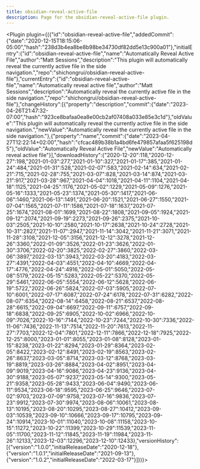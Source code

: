 ---
title: obsidian-reveal-active-file
description: Page for the obsidian-reveal-active-file plugin.
---


<Plugin plugin={({"id":"obsidian-reveal-active-file","addedCommit":{"date":"2020-12-15T18:15:06-05:00","hash":"238d3b4ea8be8b98be34730df82dd5e13c900a01"},"initialEntry":{"id":"obsidian-reveal-active-file","name":"Automatically Reveal Active File","author":"Matt Sessions","description":"This plugin will automatically reveal the currently active file in the side navigation.","repo":"shichongrui/obsidian-reveal-active-file"},"currentEntry":{"id":"obsidian-reveal-active-file","name":"Automatically reveal active file","author":"Matt Sessions","description":"Automatically reveal the currently active file in the side navigation.","repo":"shichongrui/obsidian-reveal-active-file"},"changeHistory":[{"property":"description","commit":{"date":"2023-04-26T21:47:32-07:00","hash":"923ce8bafaa0ea8e00cb2af07408a033e85e3c1d"},"oldValue":"This plugin will automatically reveal the currently active file in the side navigation.","newValue":"Automatically reveal the currently active file in the side navigation."},{"property":"name","commit":{"date":"2023-04-27T12:22:14+02:00","hash":"cfcac489b38b1a4bd6fe479857afaa5f625198d5"},"oldValue":"Automatically Reveal Active File","newValue":"Automatically reveal active file"}],"downloadHistory":{"2020-12-20":118,"2020-12-27":198,"2021-01-03":277,"2021-01-10":327,"2021-01-17":385,"2021-01-24":484,"2021-01-31":528,"2021-02-07":583,"2021-02-14":634,"2021-02-21":715,"2021-02-28":755,"2021-03-07":828,"2021-03-14":874,"2021-03-21":917,"2021-03-28":967,"2021-04-04":1018,"2021-04-11":1104,"2021-04-18":1125,"2021-04-25":1176,"2021-05-02":1229,"2021-05-09":1276,"2021-05-16":1333,"2021-05-23":1374,"2021-05-30":1417,"2021-06-06":1460,"2021-06-13":1491,"2021-06-20":1521,"2021-06-27":1550,"2021-07-04":1565,"2021-07-11":1586,"2021-07-18":1637,"2021-07-25":1674,"2021-08-01":1699,"2021-08-22":1808,"2021-09-05":1924,"2021-09-12":2074,"2021-09-19":2273,"2021-09-26":2375,"2021-10-03":2505,"2021-10-10":2580,"2021-10-17":2638,"2021-10-24":2728,"2021-10-31":2827,"2021-11-07":2947,"2021-11-14":3042,"2021-11-21":3071,"2021-11-28":3108,"2021-12-05":3156,"2021-12-12":3278,"2021-12-26":3360,"2022-01-09":3526,"2022-01-23":3626,"2022-01-30":3706,"2022-02-20":3825,"2022-02-27":3860,"2022-03-06":3897,"2022-03-13":3943,"2022-03-20":4183,"2022-03-27":4391,"2022-04-03":4551,"2022-04-10":4669,"2022-04-17":4776,"2022-04-24":4916,"2022-05-01":5050,"2022-05-08":5179,"2022-05-15":5283,"2022-05-22":5370,"2022-05-29":5461,"2022-06-05":5554,"2022-06-12":5628,"2022-06-19":5722,"2022-06-26":5824,"2022-07-03":5905,"2022-07-10":6001,"2022-07-17":6087,"2022-07-24":6178,"2022-07-31":6282,"2022-08-07":6354,"2022-08-14":6458,"2022-08-21":6537,"2022-08-28":6615,"2022-09-04":6697,"2022-09-11":6757,"2022-09-18":6838,"2022-09-25":6905,"2022-10-02":6966,"2022-10-09":7026,"2022-10-16":7144,"2022-10-23":7244,"2022-10-30":7336,"2022-11-06":7436,"2022-11-13":7514,"2022-11-20":7613,"2022-11-27":7703,"2022-12-04":7801,"2022-12-11":7866,"2022-12-18":7925,"2022-12-25":8000,"2023-01-01":8055,"2023-01-08":8128,"2023-01-15":8238,"2023-01-22":8294,"2023-01-29":8364,"2023-02-05":8422,"2023-02-12":8491,"2023-02-19":8563,"2023-02-26":8637,"2023-03-05":8714,"2023-03-12":8768,"2023-03-19":8819,"2023-03-26":8884,"2023-04-02":8951,"2023-04-09":9019,"2023-04-16":9086,"2023-04-23":9136,"2023-04-30":9188,"2023-05-07":9237,"2023-05-14":9300,"2023-05-21":9358,"2023-05-28":9433,"2023-06-04":9490,"2023-06-11":9534,"2023-06-18":9595,"2023-06-25":9646,"2023-07-02":9703,"2023-07-09":9758,"2023-07-16":9836,"2023-07-23":9912,"2023-07-30":9974,"2023-08-06":10061,"2023-08-13":10195,"2023-08-20":10295,"2023-08-27":10412,"2023-09-03":10539,"2023-09-10":10666,"2023-09-17":10795,"2023-09-24":10914,"2023-10-01":11040,"2023-10-08":11158,"2023-10-15":11272,"2023-10-22":11399,"2023-10-29":11539,"2023-11-05":11700,"2023-11-12":11845,"2023-11-19":11984,"2023-11-26":12133,"2023-12-03":12296,"2023-12-10":12433},"versionHistory":[{"version":"1.0.0","initialReleaseDate":"2020-12-18"},{"version":"1.0.1","initialReleaseDate":"2021-09-13"},{"version":"1.0.2","initialReleaseDate":"2022-03-17"}]})}></Plugin>